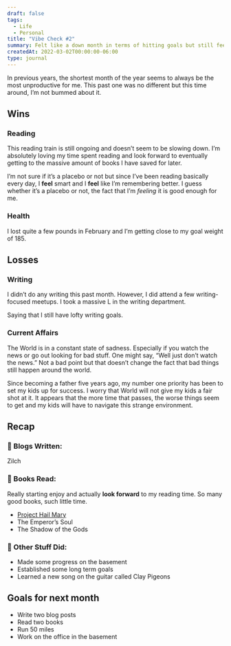 ```yaml
---
draft: false
tags:
  - Life
  - Personal
title: "Vibe Check #2"
summary: Felt like a down month in terms of hitting goals but still feeling great.
createdAt: 2022-03-02T00:00:00-06:00
type: journal
---
```


In previous years, the shortest month of the year seems to always be the most unproductive for me. This past one was no different but this time around, I’m not bummed about it.

## Wins

### Reading

This reading train is still ongoing and doesn’t seem to be slowing down. I’m absolutely loving my time spent reading and look forward to eventually getting to the massive amount of books I have saved for later.

I’m not sure if it’s a placebo or not but since I’ve been reading basically every day, I **feel** smart and I **feel** like I’m remembering better. I guess whether it’s a placebo or not, the fact that I’m _feeling_ it is good enough for me.

### Health

I lost quite a few pounds in February and I’m getting close to my goal weight of 185.

## Losses

### Writing

I didn’t do any writing this past month. However, I did attend a few writing-focused meetups. I took a massive L in the writing department.

Saying that I still have lofty writing goals.

### Current Affairs

The World is in a constant state of sadness. Especially if you watch the news or go out looking for bad stuff. One might say, “Well just don’t watch the news.” Not a bad point but that doesn’t change the fact that bad things still happen around the world.

Since becoming a father five years ago, my number one priority has been to set my kids up for success. I worry that World will not give my kids a fair shot at it. It appears that the more time that passes, the worse things seem to get and my kids will have to navigate this strange environment.

## Recap

### 📜 Blogs Written:

Zilch

### 📖 Books Read:

Really starting enjoy and actually **look forward** to my reading time. So many good books, such little time.

- [Project Hail Mary](/bookshelf/project-hail-mary "Project Hail Mary")
- The Emperor’s Soul
- The Shadow of the Gods

### 🐜 Other Stuff Did:

- Made some progress on the basement
- Established some long term goals
- Learned a new song on the guitar called Clay Pigeons

## Goals for next month

- Write two blog posts
- Read two books
- Run 50 miles
- Work on the office in the basement
